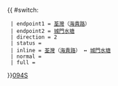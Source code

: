 {{ #switch: {{{format|}}}
  | endpoint1 = [[荃灣]]（[[海貴路]]）
  | endpoint2 = [[城門水塘]]
  | direction = 2
  | status = {{HK Bus Status|H}}
  | inline = [[荃灣]]（[[海貴路]]） ↔ [[城門水塘]]
  | normal =
  | full =
}}<noinclude>[[category:新界專線小巴路線模板|094S]]</noinclude>